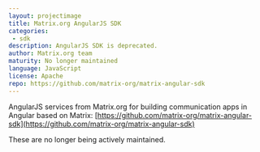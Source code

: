 ```yaml
---
layout: projectimage
title: Matrix.org AngularJS SDK
categories: 
 - sdk
description: AngularJS SDK is deprecated.
author: Matrix.org team
maturity: No longer maintained
language: JavaScript
license: Apache
repo: https://github.com/matrix-org/matrix-angular-sdk
---
```


AngularJS services from Matrix.org for building communication apps in Angular based on Matrix: [https://github.com/matrix-org/matrix-angular-sdk](https://github.com/matrix-org/matrix-angular-sdk)

These are no longer being actively maintained.


